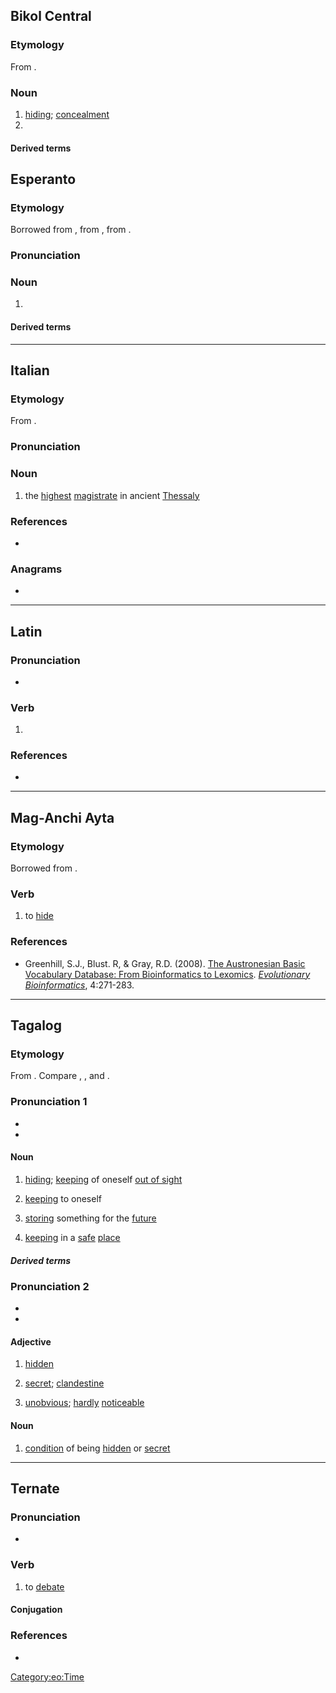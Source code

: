 {{also|Tago|tágo}}

==Bikol Central==

===Etymology===
From {{inh|tl|poz-pro|*taʀuq|t=to store, to put away}}.

===Noun===
{{head|bcl|noun}}

# [[hiding]]; [[concealment]]
# {{syn|bcl|ulnok|hipli}}

====Derived terms====
{{der3|bcl|magtago|itago|tataghan}}

==Esperanto==

===Etymology===
Borrowed from {{bor|eo|de|Tag}}, from {{der|eo|goh|tag}}, from {{der|eo|gem-pro|*dagaz}}.

===Pronunciation===
{{eo-IPA|a=Eo-tago.ogg}}

===Noun===
{{eo-head}}

# {{l|en|day}}
#: {{uxi|eo|Deziranta vin feliĉon por la speciala '''tago'''. Havu mirindan naskiĝtagon!|Wishing you every happiness this special '''day''' brings. Have a wonderful birthday!}}
#: {{syn|eo|diurno|tagnokto}}

====Derived terms====
{{der4|eo|{{l|eo|antaŭtagmezo|t=forenoon}}|{{l|eo|antaŭtago|t=eve}}|{{l|eo|ĉiutaga|t=casual}}|{{l|eo|festotago|t=holiday}}|{{l|eo|labortago|t=work day}}|{{l|eo|laŭtage|t=per day}}|{{l|eo|naskiĝtago|t=birth date}}|{{l|eo|naskotago|t=birth date}}|{{l|eo|posttagmezo|t=afternoon}}|{{l|eo|taga|t=daily}}|{{l|eo|tagdaŭra|t=all-day}}|{{l|eo|tage|t=by day}}|{{l|eo|tagiĝi|t=to become day}}|{{l|eo|tagiĝo|t=dawn}}|{{l|eo|tagmezo|t=midday}}|{{l|eo|unutaga|t=one-day}}
}}

{{eo BRO|2}}
{{eo GCSE|0}}
{{Universala Vortaro}}

[[Category:eo:Time]]

----

==Italian==

===Etymology===
From {{bor|it|grc|ταγός}}.

===Pronunciation===
{{it-pr|tàgo}}

===Noun===
{{it-noun|m}}

# {{tlb|it|historical}} the [[highest]] [[magistrate]] in ancient [[Thessaly]]

===References===
* {{R:it:Trec}}

===Anagrams===
* {{anagrams|it|a=agot|gota|toga}}

----

==Latin==

===Pronunciation===
* {{la-IPA|tāgo}}

===Verb===
{{la-verb|3|tāgo|tetig|tact}}
# {{alternative form of|la|tango}}

===References===
* {{R:la:Olivetti|lemma=TAGO100}}

----

==Mag-Anchi Ayta==

===Etymology===
Borrowed from {{bor|sgb|tl|tago}}.

===Verb===
{{head|sgb|verb}}

# to [[hide]]

===References===
* Greenhill, S.J., Blust. R, & Gray, R.D. (2008). [https://web.archive.org/web/20180628015506/https://abvd.shh.mpg.de/publications/index.php?pub=Greenhill_et_al2008 The Austronesian Basic Vocabulary Database: From Bioinformatics to Lexomics]. ''[http://journals.sagepub.com/doi/abs/10.4137/EBO.S893 Evolutionary Bioinformatics]'', 4:271-283.

----

==Tagalog==

===Etymology===
From {{inh|tl|poz-pro|*taʀuq|t=to store, to put away}}. Compare {{cog|ilo|tago}}, {{cog|ms|taruh}}, and {{cog|tet|tau}}.

===Pronunciation 1===
* {{hyph|tl|ta|go}}
* {{tl-IPA|tagò}}

====Noun====
{{tl-noun|tagò}}

# [[hiding]]; [[keeping]] of oneself [[out of sight]]
#: {{syn|tl|pagtago|pagtatago|kubli|pagkubli|pagkukubli}}
# [[keeping]] to oneself {{gl|of a secret}}
#: {{syn|tl|paglilihim}}
# [[storing]] something for the [[future]]
#: {{syn|tl|impok|pag-iimpok}}
# [[keeping]] in a [[safe]] [[place]] {{gl|of something}}

=====Derived terms=====
{{der3|tl|taguan|nakatago|ipagtago|itago|magpatago|ipatago|magtago|magtaguan|pagtaguan|pagtago|pagtatago|patago|tumago|tago-taguan}}

===Pronunciation 2===
* {{hyph|tl|ta|go}}
* {{tl-IPA|tagô}}

====Adjective====
{{tl-adj|tagô}}

# [[hidden]] {{gl|of a place}}
#: {{syn|tl|kubli|nakakubli}}
# [[secret]]; [[clandestine]]
#: {{syn|tl|lihim|sekreto|lingid}}
# [[unobvious]]; [[hardly]] [[noticeable]]

====Noun====
{{tl-noun|tagô}}

# [[condition]] of being [[hidden]] or [[secret]]

----

==Ternate==

===Pronunciation===
* {{IPA|tft|[ˈta.ɡo]}}

===Verb===
{{tft-verb}}

# {{lb|tft|intransitive}} to [[debate]]

====Conjugation====
{{tft-conj}}

===References===
* {{R:tft:Hayami-Allen:2001}}